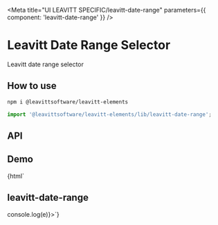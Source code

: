

<Meta title="UI LEAVITT SPECIFIC/leavitt-date-range" parameters={{ component: 'leavitt-date-range' }} />

# Leavitt Date Range Selector

Leavitt date range selector

## How to use

```bash
npm i @leavittsoftware/leavitt-elements
```

```js
import '@leavittsoftware/leavitt-elements/lib/leavitt-date-range';
```

## API

<ArgsTable of="leavitt-date-range" />

## Demo

<Canvas withToolbar>
  <Story name="Docs">{html`<h2 demo>leavitt-date-range</h2>
    <leavitt-date-range @date-range-changed=${e => console.log(e)}></leavitt-date-range>`}</Story>
</Canvas>
